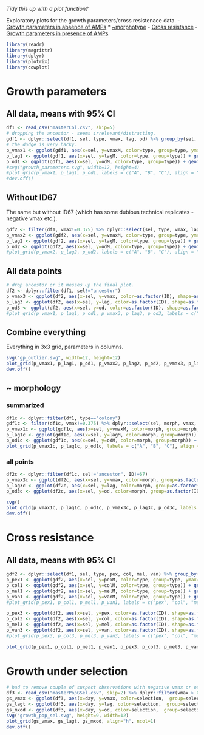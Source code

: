 *Tidy this up with a plot function?*

Exploratory plots for the growth parameters/cross resistenace data.
- [Growth parameters in absence of AMPs](#growth-parameters)
 * [~morphotype]()
- [Cross resistance](#cross-resistance)
- [Growth parameters in presence of AMPs](#growth-under-selection)

```r
library(readr)
library(magrittr)
library(dplyr)
library(plotrix)
library(cowplot)
```

# Growth parameters

## All data, means with 95% CI
```r
df1 <- read_csv("masterCol.csv", skip=5)
# dropping the ancestor - seems irrelevant/distracting.
gdf1 <- dplyr::select(df1, sel, type, vmax, lag, od) %>% group_by(sel, type) %>% summarise(vmaxM=mean(vmax), vmax_ci=1.96*std.error(vmax), lagM=mean(lag), lag_ci=1.96*std.error(lag), odM=mean(od), od_ci=1.96*std.error(od)) %>% filter(sel!="ancestor")
# the dodge is very hacky.
p_vmax1 <- ggplot(gdf1, aes(x=sel, y=vmaxM, color=type, group=type, ymax=3, ymin=1)) + geom_point(size=5, position=position_dodge(width = .5)) + geom_errorbar(aes(ymin=vmaxM-vmax_ci, ymax=vmaxM+vmax_ci), width=0.2, position=position_dodge(width = .5)) + ylab("vmax") + xlab("selection") + scale_color_discrete(guide=FALSE)
p_lag1 <- ggplot(gdf1, aes(x=sel, y=lagM, color=type, group=type)) + geom_point(size=5, position=position_dodge(width = .5)) + geom_errorbar(aes(ymin=lagM-lag_ci, ymax=lagM+lag_ci), width=0.2, position=position_dodge(width = .5)) + ylab("lag (min)") + xlab("selection") + scale_color_discrete(guide=FALSE)
p_od1 <- ggplot(gdf1, aes(x=sel, y=odM, color=type, group=type)) + geom_point(size=5, position=position_dodge(width = .5)) + geom_errorbar(aes(ymin=odM-od_ci, ymax=odM+od_ci), width=0.2, position=position_dodge(width = .5)) + ylab("max OD") + xlab("selection") + theme(legend.justification=c(1,0), legend.position=c(1,0))
#svg("growth_parameters.svg", width=12, height=4)
#plot_grid(p_vmax1, p_lag1, p_od1, labels = c("A", "B", "C"), align = "h", ncol=3)
#dev.off()
```

## Without ID67
The same but without ID67 (which has some dubious technical replicates - negative vmax etc.).
```r
gdf2 <- filter(df1, vmax!=0.375) %>% dplyr::select(sel, type, vmax, lag, od) %>% group_by(sel, type) %>% summarise(vmaxM=mean(vmax), vmax_ci=1.96*std.error(vmax), lagM=mean(lag), lag_ci=1.96*std.error(lag), odM=mean(od), od_ci=1.96*std.error(od)) %>% filter(sel!="ancestor")
p_vmax2 <- ggplot(gdf2, aes(x=sel, y=vmaxM, color=type, group=type, ymax=3, ymin=1)) + geom_point(size=5, position=position_dodge(width = .5)) + geom_errorbar(aes(ymin=vmaxM-vmax_ci, ymax=vmaxM+vmax_ci), width=0.2, position=position_dodge(width = .5)) + ylab("vmax") + xlab("selection") + scale_color_discrete(guide=FALSE)
p_lag2 <- ggplot(gdf2, aes(x=sel, y=lagM, color=type, group=type)) + geom_point(size=5, position=position_dodge(width = .5)) + geom_errorbar(aes(ymin=lagM-lag_ci, ymax=lagM+lag_ci), width=0.2, position=position_dodge(width = .5)) + ylab("lag (min)") + xlab("selection") + scale_color_discrete(guide=FALSE)
p_od2 <- ggplot(gdf2, aes(x=sel, y=odM, color=type, group=type)) + geom_point(size=5, position=position_dodge(width = .5)) + geom_errorbar(aes(ymin=odM-od_ci, ymax=odM+od_ci), width=0.2, position=position_dodge(width = .5)) + ylab("max OD") + xlab("selection") + theme(legend.justification=c(1,0), legend.position=c(1,0))
#plot_grid(p_vmax2, p_lag2, p_od2, labels = c("A", "B", "C"), align = "h", ncol=3)
```

## All data points
```r
# drop ancestor or it messes up the final plot.
df2 <- dplyr::filter(df1, sel!="ancestor")
p_vmax3 <- ggplot(df2, aes(x=sel, y=vmax, color=as.factor(ID), shape=as.factor(type), group=as.factor(ID))) + geom_point(size=5, position=position_dodge(width = .5)) + ylab("vmax") + xlab("selection") + scale_color_discrete(guide=FALSE) + scale_shape_discrete(guide=FALSE)
p_lag3 <- ggplot(df2, aes(x=sel, y=lag, color=as.factor(ID), shape=as.factor(type), group=as.factor(ID))) + geom_point(size=5, position=position_dodge(width = .5)) + ylab("lag (min)") + xlab("selection") + scale_color_discrete(guide=FALSE) + scale_shape_discrete(guide=FALSE)
p_od3 <- ggplot(df2, aes(x=sel, y=od, color=as.factor(ID), shape=as.factor(type), group=as.factor(ID))) + geom_point(size=5, position=position_dodge(width = .5)) + ylab("max OD") + xlab("selection") + scale_color_discrete(guide=FALSE) + theme(legend.justification=c(1,0), legend.position=c(1,0))
#plot_grid(p_vmax1, p_lag1, p_od1, p_vmax3, p_lag3, p_od3, labels = c("A", "B", "C", "D", "E", "F"), align="h", ncol=3)
```

## Combine everything
Everything in 3x3 grid, parameters in columns.
```r
svg("gp_outlier.svg", width=12, height=12)
plot_grid(p_vmax1, p_lag1, p_od1, p_vmax2, p_lag2, p_od2, p_vmax3, p_lag3, p_od3, labels = c("A", "B", "C", "D", "E", "F", "G", "H", "I"), align="h", ncol=3)
dev.off()
```

## ~ morphology
### summarized
```r
df1c <- dplyr::filter(df1, type=="colony")
gdf1c <- filter(df1c, vmax!=0.375) %>% dplyr::select(sel, morph, vmax, lag, od) %>% group_by(sel, morph) %>% summarise(vmaxM=mean(vmax), vmax_ci=1.96*std.error(vmax), lagM=mean(lag), lag_ci=1.96*std.error(lag), odM=mean(od), od_ci=1.96*std.error(od)) %>% filter(sel!="ancestor")
p_vmax1c <- ggplot(gdf1c, aes(x=sel, y=vmaxM, color=morph, group=morph, ymax=3, ymin=1)) + geom_point(size=5, position=position_dodge(width = .5)) + geom_errorbar(aes(ymin=vmaxM-vmax_ci, ymax=vmaxM+vmax_ci), width=0.2, position=position_dodge(width = .5)) + ylab("vmax") + xlab("selection") + scale_color_discrete(guide=FALSE)
p_lag1c <- ggplot(gdf1c, aes(x=sel, y=lagM, color=morph, group=morph)) + geom_point(size=5, position=position_dodge(width = .5)) + geom_errorbar(aes(ymin=lagM-lag_ci, ymax=lagM+lag_ci), width=0.2, position=position_dodge(width = .5)) + ylab("lag (min)") + xlab("selection") + scale_color_discrete(guide=FALSE)
p_od1c <- ggplot(gdf1c, aes(x=sel, y=odM, color=morph, group=morph)) + geom_point(size=5, position=position_dodge(width = .5)) + geom_errorbar(aes(ymin=odM-od_ci, ymax=odM+od_ci), width=0.2, position=position_dodge(width = .5)) + ylab("max OD") + xlab("selection") + theme(legend.justification=c(1,0), legend.position="right")
plot_grid(p_vmax1c, p_lag1c, p_od1c, labels = c("A", "B", "C"), align = "h", ncol=3)
```

### all points
```r
df2c <- dplyr::filter(df1c, sel!="ancestor", ID!=67)
p_vmax3c <- ggplot(df2c, aes(x=sel, y=vmax, color=morph, group=as.factor(ID))) + geom_point(size=5, position=position_dodge(width = .5)) + ylab("vmax") + xlab("selection") + scale_color_discrete(guide=FALSE)
p_lag3c <- ggplot(df2c, aes(x=sel, y=lag, color=morph, group=as.factor(ID))) + geom_point(size=5, position=position_dodge(width = .5)) + ylab("lag (min)") + xlab("selection") + scale_color_discrete(guide=FALSE)
p_od3c <- ggplot(df2c, aes(x=sel, y=od, color=morph, group=as.factor(ID))) + geom_point(size=5, position=position_dodge(width = .5)) + ylab("max OD") + xlab("selection") + theme(legend.justification=c(1,0), legend.position="right")
```

```r
svg()
plot_grid(p_vmax1c, p_lag1c, p_od1c, p_vmax3c, p_lag3c, p_od3c, labels = c("A", "B", "C", "D", "E", "F"), align="h", ncol=3)
dev.off()
```


# Cross resistance

## All data, means with 95% CI
```r
gdf2 <- dplyr::select(df1, sel, type, pex, col, mel, van) %>% group_by(sel, type) %>% summarise(pexM=mean(pex), pex_ci=1.96*std.error(pex), colM=mean(col), col_ci=1.96*std.error(col), melM=mean(mel), mel_ci=1.96*std.error(mel), vanM=mean(van), van_ci=1.96*std.error(van)) %>% filter(sel!="ancestor")
p_pex1 <- ggplot(gdf2, aes(x=sel, y=pexM, color=type, group=type, ymax=3, ymin=1)) + geom_point(size=5, position=position_dodge(width = .5)) + geom_errorbar(aes(ymin=pexM-pex_ci, ymax=pexM+pex_ci), width=0.2, position=position_dodge(width = .5)) + ylab("pex") + xlab("selection") + scale_color_discrete(guide=FALSE)
p_col1 <- ggplot(gdf2, aes(x=sel, y=colM, color=type, group=type)) + geom_point(size=5, position=position_dodge(width = .5)) + geom_errorbar(aes(ymin=colM-col_ci, ymax=colM+col_ci), width=0.2, position=position_dodge(width = .5)) + ylab("col (min)") + xlab("selection") + scale_color_discrete(guide=FALSE)
p_mel1 <- ggplot(gdf2, aes(x=sel, y=melM, color=type, group=type)) + geom_point(size=5, position=position_dodge(width = .5)) + geom_errorbar(aes(ymin=melM-mel_ci, ymax=melM+mel_ci), width=0.2, position=position_dodge(width = .5)) + ylab("max OD") + xlab("selection") + scale_color_discrete(guide=FALSE)
p_van1 <- ggplot(gdf2, aes(x=sel, y=vanM, color=type, group=type)) + geom_point(size=5, position=position_dodge(width = .5)) + geom_errorbar(aes(ymin=vanM-van_ci, ymax=vanM+van_ci), width=0.2, position=position_dodge(width = .5)) + ylab("max OD") + xlab("selection") + theme(legend.justification=c(1,0), legend.position="top")
#plot_grid(p_pex1, p_col1, p_mel1, p_van1, labels = c("pex", "col", "mel", "van"), align="h", ncol=4)
```

```r
p_pex3 <- ggplot(df2, aes(x=sel, y=pex, color=as.factor(ID), shape=as.factor(type), group=as.factor(ID))) + geom_point(size=5, position=position_dodge(width = .5)) + ylab("MIC") + xlab("selection") + scale_color_discrete(guide=FALSE) + scale_shape_discrete(guide=FALSE)
p_col3 <- ggplot(df2, aes(x=sel, y=col, color=as.factor(ID), shape=as.factor(type), group=as.factor(ID))) + geom_point(size=5, position=position_dodge(width = .5)) + ylab("MIC") + xlab("selection") + scale_color_discrete(guide=FALSE) + scale_shape_discrete(guide=FALSE)
p_mel3 <- ggplot(df2, aes(x=sel, y=mel, color=as.factor(ID), shape=as.factor(type), group=as.factor(ID))) + geom_point(size=5, position=position_dodge(width = .5)) + ylab("MIC") + xlab("selection")  + scale_shape_discrete(guide=FALSE) + scale_color_discrete(guide=FALSE)
p_van3 <- ggplot(df2, aes(x=sel, y=van, color=as.factor(ID), shape=as.factor(type), group=as.factor(ID))) + geom_point(size=5, position=position_dodge(width = .5)) + ylab("MIC") + xlab("selection") + scale_color_discrete(guide=FALSE) + theme(legend.justification=c(1,0), legend.position="top")
#plot_grid(p_pex3, p_col3, p_mel3, p_van3, labels = c("pex", "col", "mel", "van"), align="h", ncol=4)
```

```r
plot_grid(p_pex1, p_col1, p_mel1, p_van1, p_pex3, p_col3, p_mel3, p_van3, labels = c("pex", "col", "mel", "van", "pex", "col", "mel", "van"), align="h", ncol=4)
```

# Growth under selection

```r
# had to remove couple of suspect observations with negative vmax or od==0.
df3 <- read_csv("masterPopGSel.csv", skip=2) %>% dplyr::filter(vmax > 0, lag > 0, od > 0)
gs_vmax <- ggplot(df3, aes(x=day, y=vmax, color=selection,  group=selection)) + geom_point(size=3) + facet_wrap(~line, ncol=5) + geom_line(size=1) + ylab(expression(V["max"])) + xlab("")
gs_lagt <- ggplot(df3, aes(x=day, y=lag, color=selection,  group=selection)) + geom_point(size=3) + facet_wrap(~line, ncol=5) + geom_line(size=1) + ylab("Lag (days)") + xlab("")
gs_mxod <- ggplot(df3, aes(x=day, y=od, color=selection,  group=selection)) + geom_point(size=3) + facet_wrap(~line, ncol=5) + geom_line(size=1) + ylab("Max OD") + xlab("Day")
svg("growth_pop_sel.svg", height=9, width=12) 
plot_grid(gs_vmax, gs_lagt, gs_mxod, align="h", ncol=1)
dev.off()
```
